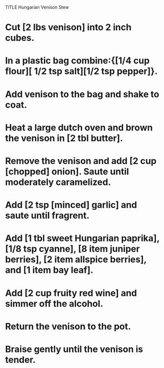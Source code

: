TITLE Hungarian Venison Stew

# Cut [2 lbs venison] into 2 inch cubes. 
# In a plastic bag combine:{[1/4 cup flour][ 1/2 tsp salt][1/2 tsp pepper]}.
# Add venison to the bag and shake to coat.
# Heat a large dutch oven and brown the venison in [2 tbl butter].
# Remove the venison and add [2 cup [chopped] onion]. Saute until moderately caramelized.
# Add [2 tsp [minced] garlic] and saute until fragrent.  
# Add [1 tbl sweet Hungarian paprika], [1/8 tsp cyanne], [8 item juniper berries], [2 item allspice berries], and [1 item bay leaf].
# Add [2 cup fruity red wine] and simmer off the alcohol.
# Return the venison to the pot.
# Braise gently until the venison is tender.